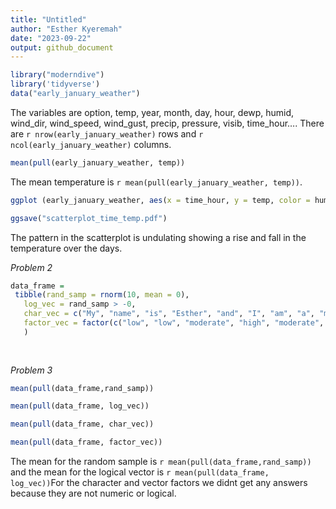 ```yaml
---
title: "Untitled"
author: "Esther Kyeremah"
date: "2023-09-22"
output: github_document
---
```


```r

library("moderndive")
library('tidyverse')
data("early_january_weather")

```


The variables are option, temp, year, month, day, hour, dewp, humid, wind_dir, wind_speed, wind_gust, precip, pressure, visib, time_hour.... There are `r nrow(early_january_weather)` rows and `r ncol(early_january_weather)` columns. 

```r

mean(pull(early_january_weather, temp))

```


The mean temperature is `r mean(pull(early_january_weather, temp))`.

```r


ggplot (early_january_weather, aes(x = time_hour, y = temp, color = humid)) + geom_point()

ggsave("scatterplot_time_temp.pdf")
```

The pattern in the scatterplot is undulating showing a rise and fall in the temperature over the days.

*Problem 2*
```r

data_frame =
 tibble(rand_samp = rnorm(10, mean = 0),
   log_vec = rand_samp > -0,
   char_vec = c("My", "name", "is", "Esther", "and", "I", "am", "a", "master", "student"),
   factor_vec = factor(c("low", "low", "moderate", "high", "moderate", "moderate", "moderate", "high", "high", "high"))
   )
   
 
```

*Problem 3*
```r
mean(pull(data_frame,rand_samp))

mean(pull(data_frame, log_vec))

mean(pull(data_frame, char_vec))

mean(pull(data_frame, factor_vec))

```
The mean for the random sample is `r mean(pull(data_frame,rand_samp))` and the mean for the logical vector is `r mean(pull(data_frame, log_vec)) `For the character and vector factors we didnt get any answers because they are not numeric or logical.






